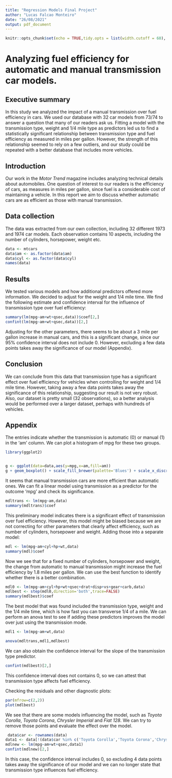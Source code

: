 ```yaml
---
title: "Regression Models Final Project"
author: "Lucas Falcao Monteiro"
date: "26/08/2021"
output: pdf_document
---
```


```r
knitr::opts_chunk$set(echo = TRUE,tidy.opts = list(width.cutoff = 60), tidy = TRUE)
```

# Analyzing fuel efficiency for automatic and manual transmission car models.

## Executive summary
In this study we analyzed the impact of a manual transmission over fuel efficiency in cars. We used our database with 32 car models from 73/74 to answer a question that many of our readers ask us. 
Fitting a model with the transmission type, weight and 1/4 mile type as predictors led us to find a statistically significant relationship between transmission type and fuel efficiency as measured in miles per gallon.
However, the strength of this relationship seemed to rely on a few outliers, and our study could be repeated with a better database that includes more vehicles.

## Introduction
Our work in the *Motor Trend* magazine includes analyzing technical details about automobiles. One question of interest to our readers is the efficiency of cars, as measures in miles per gallon, since fuel is a considerable cost of maintaining a vehicle. In this report we aim to discuss whether automatic cars are as efficient as those with manual transmission.

## Data collection
The data was extracted from our own collection, including 32 different 1973 and 1974 car models. Each observation contains 10 aspects, including the number of cylinders, horsepower, weight etc.

```r
data <- mtcars
data$am <- as.factor(data$am)
data$cyl <- as.factor(data$cyl)
names(data)
```

## Results
We tested various models and how additional predictors offered more information. We decided to adjust for the weight and 1/4 mile time. We find the following estimate and confidence interval for the influence of transmission type over fuel efficiency:

```r
summary(lm(mpg~am+wt+qsec,data))$coef[2,]
confint(lm(mpg~am+wt+qsec,data))[2,]
```
Adjusting for the other parameters, there seems to be about a 3 mile per gallon increase in manual cars, and this is a significant change, since our 95% confidence interval does not include 0. However, excluding a few data points takes away the significance of our model (Appendix).


## Conclusion
We can conclude from this data that transmission type has a significant effect over fuel efficiency for vehicles when controlling for weight and 1/4 mile time. However, taking away a few data points takes away the significance of this relationship, suggesting our result is not very robust.
Also, our dataset is pretty small (32 observations), so a better analysis would be performed over a larger dataset, perhaps with hundreds of vehicles.


## Appendix
The entries indicate whether the transmission is automatic (0) or manual (1) in the 'am' column. We can plot a histogram of mpg for these two groups.
```r
library(ggplot2)


g <- ggplot(data=data,aes(y=mpg,x=am,fill=am))
g + geom_boxplot() + scale_fill_brewer(palette='Blues') + scale_x_discrete(name='Transmission',labels=c('0'='automatic','1'='manual'))
```

It seems that manual transmission cars are more efficient than automatic ones. We can fit a linear model using transmission as a predictor for the outcome 'mpg' and check its significance.

```r
mdltrans <- lm(mpg~am,data)
summary(mdltrans)$coef
```

This preliminary model indicates there is a significant effect of transmission over fuel efficiency. However, this model might be biased because we are not correcting for other parameters that clearly affect efficiency, such as number of cylinders, horsepower and weight. Adding those into a separate model:

```r
mdl <- lm(mpg~am+cyl+hp+wt,data)
summary(mdl)$coef
```
Now we see that for a fixed number of cylinders, horsepower and weight, the change from automatic to manual transmission might increase the fuel efficiency by 1.8 miles per gallon. We can use the best function to identify whether there is a better combination.

```r
mdl0 <- lm(mpg~am+cyl+hp+wt+qsec+drat+disp+vs+gear+carb,data)
mdlbest <- step(mdl0,direction='both',trace=FALSE)
summary(mdlbest)$coef

```
The best model that was found included the transmission type, weight and the 1/4 mile time, which is how fast you can transverse 1/4 of a mile. We can perform an anova test to see if adding these predictors improves the model over just using the transmission mode.

```r
mdl1 <- lm(mpg~am+wt,data)

anova(mdltrans,mdl1,mdlbest)

```
We can also obtain the confidence interval for the slope of the transmission type predictor.

```r
confint(mdlbest)[2,]
```
This confidence interval does not contains 0, so we can attest that transmission type affects fuel efficiency. 

Checking the residuals and other diagnostic plots:
```r
par(mfrow=c(2,2))
plot(mdlbest)
```

We see that there are some models influencing the model, such as *Toyota Corolla*, *Toyota Corona*, *Chrysler Imperial* and *Fiat 128*. We can try to remove those points and evaluate the effect over the model.

```r
 data$car <- rownames(data)
data1 <- data[!(data$car %in% c('Toyota Corolla','Toyota Corona','Chrysler Imperial','Fiat 128')),]
mdlnew <- lm(mpg~am+wt+qsec,data1)
confint(mdlnew)[2,]

```

In this case, the confidence interval includes 0, so excluding 4 data points takes away the significance of our model and we can no longer state that transmission type influences fuel efficiency.